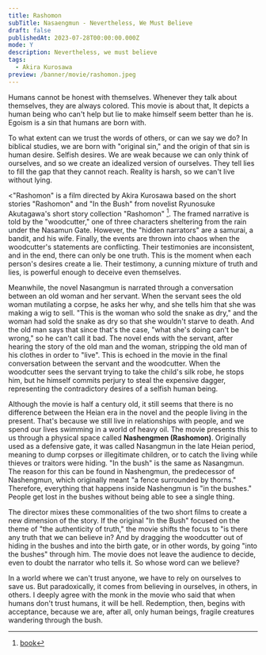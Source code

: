 ```yaml
---
title: Rashomon
subTitle: Nasaengmun - Nevertheless, We Must Believe
draft: false
publishedAt: 2023-07-28T00:00:00.000Z
mode: Y
description: Nevertheless, we must believe
tags:
  - Akira Kurosawa
preview: /banner/movie/rashomon.jpeg
---
```


<Callout reference="Akira Kurosawa">
  Humans cannot be honest with themselves. Whenever they talk about themselves, they are always colored. This movie is about that,
  It depicts a human being who can't help but lie to make himself seem better than he is.
  Egoism is a sin that humans are born with.
</Callout>

To what extent can we trust the words of others, or can we say we do? In biblical studies, we are born with "original sin," and the origin of that sin is human desire.
Selfish desires. We are weak because we can only think of ourselves, and so we create an idealized version of ourselves. They tell lies to fill the gap that they cannot reach. Reality is harsh, so we can't live without lying.

\<"Rashomon" is a film directed by Akira Kurosawa based on the short stories "Rashomon" and "In the Bush" from novelist Ryunosuke Akutagawa's short story collection "Rashomon" [^aladin-book].
The framed narrative is told by the "woodcutter," one of three characters sheltering from the rain under the Nasamun Gate. However, the "hidden narrators" are a samurai, a bandit, and his wife. Finally, the events are thrown into chaos when the woodcutter's statements are conflicting.
Their testimonies are inconsistent, and in the end, there can only be one truth. This is the moment when each person's desires create a lie. Their testimony, a cunning mixture of truth and lies, is powerful enough to deceive even themselves.

Meanwhile, the novel Nasangmun is narrated through a conversation between an old woman and her servant. When the servant sees the old woman mutilating a corpse, he asks her why, and she tells him that she was making a wig to sell. "This is the woman who sold the snake as dry," and the woman had sold the snake as dry so that she wouldn't starve to death.
And the old man says that since that's the case, "what she's doing can't be wrong," so he can't call it bad. The novel ends with the servant, after hearing the story of the old man and the woman, stripping the old man of his clothes in order to "live".
This is echoed in the movie in the final conversation between the servant and the woodcutter. When the woodcutter sees the servant trying to take the child's silk robe, he stops him, but he himself commits perjury to steal the expensive dagger, representing the contradictory desires of a selfish human being.

Although the movie is half a century old, it still seems that there is no difference between the Heian era in the novel and the people living in the present. That's because we still live in relationships with people, and we spend our lives swimming in a world of heavy oil.
The movie presents this to us through a physical space called <strong>Nashengmen (Rashomon)</strong>. Originally used as a defensive gate, it was called Nasangmun in the late Heian period, meaning to dump corpses or illegitimate children, or to catch the living while thieves or traitors were hiding. "In the bush" is the same as Nasangmun.
The reason for this can be found in Nashengmun, the predecessor of Nashengmun, which originally meant "a fence surrounded by thorns." Therefore, everything that happens inside Nashengmun is "in the bushes." People get lost in the bushes without being able to see a single thing.

The director mixes these commonalities of the two short films to create a new dimension of the story. If the original "In the Bush" focused on the theme of "the authenticity of truth," the movie shifts the focus to "is there any truth that we can believe in?
And by dragging the woodcutter out of hiding in the bushes and into the birth gate, or in other words, by going "into the bushes" through him.
The movie does not leave the audience to decide, even to doubt the narrator who tells it. So whose word can we believe?

In a world where we can't trust anyone, we have to rely on ourselves to save us. But paradoxically, it comes from believing in ourselves, in others, in others.
I deeply agree with the monk in the movie who said that when humans don't trust humans, it will be hell. Redemption, then, begins with acceptance, because we are, after all, only human beings, fragile creatures wandering through the bush.

[^aladin-book]: [book](https://www.aladin.co.kr/shop/wproduct.aspx?ItemId=65957590)
